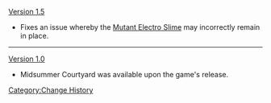 [[Version 1.5]]
*Fixes an issue whereby the [[Mutant Electro Slime]] may incorrectly remain in place.
----
[[Version 1.0]]
*Midsummer Courtyard was available upon the game's release.
<noinclude>[[Category:Change History]]</noinclude>